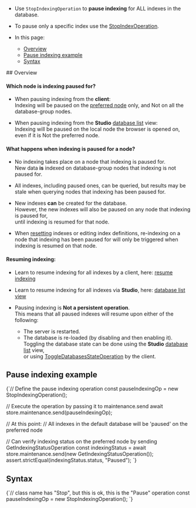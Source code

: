 
<Admonition type="note" title="">

* Use `StopIndexingOperation` to **pause indexing** for ALL indexes in the database.  

* To pause only a specific index use the [StopIndexOperation](../../../../client-api/operations/maintenance/indexes/stop-index.mdx).  
 
* In this page:
  * [Overview](../../../../client-api/operations/maintenance/indexes/stop-indexing.mdx#overview)
  * [Pause indexing example](../../../../client-api/operations/maintenance/indexes/stop-indexing.mdx#pause-indexing-example)
  * [Syntax](../../../../client-api/operations/maintenance/indexes/stop-indexing.mdx#syntax)

</Admonition>
## Overview

#### Which node is indexing paused for?

* When pausing indexing from the **client**:  
  Indexing will be paused on the [preferred node](../../../../client-api/configuration/load-balance/overview.mdx#the-preferred-node) only, and Not on all the database-group nodes.  

* When pausing indexing from the **Studio** [database list](../../../../studio/database/databases-list-view.mdx#more-actions) view:  
  Indexing will be paused on the local node the browser is opened on, even if it is Not the preferred node.
#### What happens when indexing is paused for a node?

* No indexing takes place on a node that indexing is paused for.  
  New data **is** indexed on database-group nodes that indexing is not paused for.

* All indexes, including paused ones, can be queried, 
  but results may be stale when querying nodes that indexing has been paused for.
 
* New indexes **can** be created for the database.  
  However, the new indexes will also be paused on any node that indexing is paused for,  
  until indexing is resumed for that node.  

* When [resetting](../../../../client-api/operations/maintenance/indexes/reset-index.mdx) indexes 
  or editing index definitions, re-indexing on a node that indexing has been paused for will 
  only be triggered when indexing is resumed on that node.
#### Resuming indexing:

* Learn to resume indexing for all indexes by a client, here: [resume indexing](../../../../client-api/operations/maintenance/indexes/start-indexing.mdx)  

* Learn to resume indexing for all indexes via **Studio**, here: [database list view](../../../../studio/database/databases-list-view.mdx#more-actions)  

* Pausing indexing is **Not a persistent operation**.  
  This means that all paused indexes will resume upon either of the following:
    * The server is restarted.
    * The database is re-loaded (by disabling and then enabling it).  
      Toggling the database state can be done using the **Studio** [database list](../../../../studio/database/databases-list-view.mdx#database-actions) view,  
      or using [ToggleDatabasesStateOperation](../../../../client-api/operations/server-wide/toggle-databases-state.mdx) by the client.



## Pause indexing example

<TabItem value="pause_indexing" label="pause_indexing">
<CodeBlock language="js">
{`// Define the pause indexing operation 
const pauseIndexingOp = new StopIndexingOperation();

// Execute the operation by passing it to maintenance.send
await store.maintenance.send(pauseIndexingOp);

// At this point:
// All indexes in the default database will be 'paused' on the preferred node

// Can verify indexing status on the preferred node by sending GetIndexingStatusOperation
const indexingStatus = await store.maintenance.send(new GetIndexingStatusOperation());
assert.strictEqual(indexingStatus.status, "Paused");
`}
</CodeBlock>
</TabItem>



## Syntax

<TabItem value="syntax" label="syntax">
<CodeBlock language="js">
{`// class name has "Stop", but this is ok, this is the "Pause" operation
const pauseIndexingOp = new StopIndexingOperation();
`}
</CodeBlock>
</TabItem>




